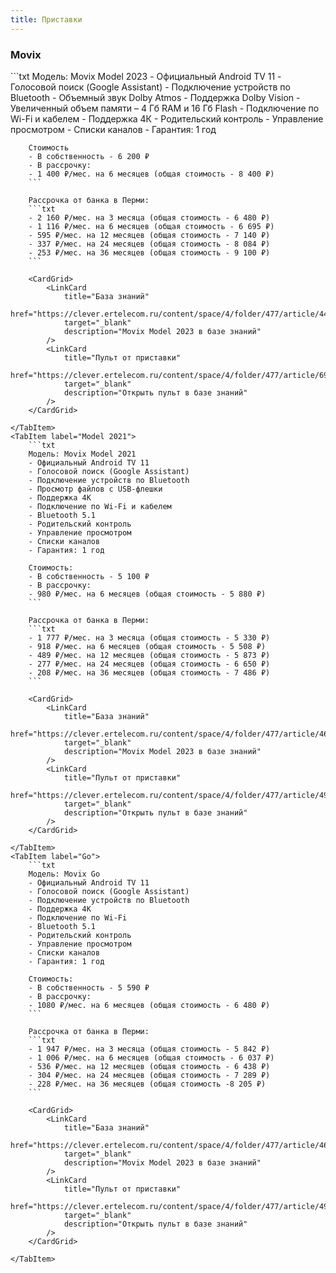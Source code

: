 ```yaml
---
title: Приставки
---
```




<LinkCard
    title="Все приставки"
    href="https://clever.ertelecom.ru/content/space/4/article/8943"
    target="_blank"
    description="Открыть список приставок в базе знаний"
/>

### Movix
<Tabs>
    <TabItem label="Model 2023">
        ```txt
        Модель: Movix Model 2023
        - Официальный Android TV 11
        - Голосовой поиск (Google Assistant)
        - Подключение устройств по Bluetooth
        - Объемный звук Dolby Atmos
        - Поддержка Dolby Vision
        - Увеличенный объем памяти – 4 Гб RAM и 16 Гб Flash
        - Подключение по Wi-Fi и кабелем
        - Поддержка 4К
        - Родительский контроль
        - Управление просмотром
        - Списки каналов
        - Гарантия: 1 год

        Стоимость
        - В собственность - 6 200 ₽
        - В рассрочку:
        - 1 400 ₽/мес. на 6 месяцев (общая стоимость - 8 400 ₽)
        ```

        Рассрочка от банка в Перми:
        ```txt
        - 2 160 ₽/мес. на 3 месяца (общая стоимость - 6 480 ₽)
        - 1 116 ₽/мес. на 6 месяцев (общая стоимость - 6 695 ₽)
        - 595 ₽/мес. на 12 месяцев (общая стоимость - 7 140 ₽)
        - 337 ₽/мес. на 24 месяцев (общая стоимость - 8 084 ₽)
        - 253 ₽/мес. на 36 месяцев (общая стоимость - 9 100 ₽)
        ```

        <CardGrid>
            <LinkCard
                title="База знаний"
                href="https://clever.ertelecom.ru/content/space/4/folder/477/article/4424"
                target="_blank"
                description="Movix Model 2023 в базе знаний"
            />
            <LinkCard
                title="Пульт от приставки"
                href="https://clever.ertelecom.ru/content/space/4/folder/477/article/6947"
                target="_blank"
                description="Открыть пульт в базе знаний"
            />
        </CardGrid>

    </TabItem>
    <TabItem label="Model 2021">
        ```txt
        Модель: Movix Model 2021
        - Официальный Android TV 11
        - Голосовой поиск (Google Assistant)
        - Подключение устройств по Bluetooth
        - Просмотр файлов с USB-флешки
        - Поддержка 4К
        - Подключение по Wi-Fi и кабелем
        - Bluetooth 5.1
        - Родительский контроль
        - Управление просмотром
        - Списки каналов
        - Гарантия: 1 год

        Стоимость:
        - В собственность - 5 100 ₽
        - В рассрочку:
        - 980 ₽/мес. на 6 месяцев (общая стоимость - 5 880 ₽)
        ```

        Рассрочка от банка в Перми:
        ```txt
        - 1 777 ₽/мес. на 3 месяца (общая стоимость - 5 330 ₽)
        - 918 ₽/мес. на 6 месяцев (общая стоимость - 5 508 ₽)
        - 489 ₽/мес. на 12 месяцев (общая стоимость - 5 873 ₽)
        - 277 ₽/мес. на 24 месяцев (общая стоимость - 6 650 ₽)
        - 208 ₽/мес. на 36 месяцев (общая стоимость - 7 486 ₽)
        ```

        <CardGrid>
            <LinkCard
                title="База знаний"
                href="https://clever.ertelecom.ru/content/space/4/folder/477/article/4655"
                target="_blank"
                description="Movix Model 2023 в базе знаний"
            />
            <LinkCard
                title="Пульт от приставки"
                href="https://clever.ertelecom.ru/content/space/4/folder/477/article/4951"
                target="_blank"
                description="Открыть пульт в базе знаний"
            />
        </CardGrid>

    </TabItem>
    <TabItem label="Go">
        ```txt
        Модель: Movix Go
        - Официальный Android TV 11
        - Голосовой поиск (Google Assistant)
        - Подключение устройств по Bluetooth
        - Поддержка 4К
        - Подключение по Wi-Fi
        - Bluetooth 5.1
        - Родительский контроль
        - Управление просмотром
        - Списки каналов
        - Гарантия: 1 год

        Стоимость:
        - В собственность - 5 590 ₽
        - В рассрочку:
        - 1080 ₽/мес. на 6 месяцев (общая стоимость - 6 480 ₽)
        ```

        Рассрочка от банка в Перми:
        ```txt
        - 1 947 ₽/мес. на 3 месяца (общая стоимость - 5 842 ₽)
        - 1 006 ₽/мес. на 6 месяцев (общая стоимость - 6 037 ₽)
        - 536 ₽/мес. на 12 месяцев (общая стоимость - 6 438 ₽)
        - 304 ₽/мес. на 24 месяцев (общая стоимость - 7 289 ₽)
        - 228 ₽/мес. на 36 месяцев (общая стоимость -8 205 ₽)
        ```

        <CardGrid>
            <LinkCard
                title="База знаний"
                href="https://clever.ertelecom.ru/content/space/4/folder/477/article/4621"
                target="_blank"
                description="Movix Model 2023 в базе знаний"
            />
            <LinkCard
                title="Пульт от приставки"
                href="https://clever.ertelecom.ru/content/space/4/folder/477/article/4951"
                target="_blank"
                description="Открыть пульт в базе знаний"
            />
        </CardGrid>

    </TabItem>
</Tabs>
